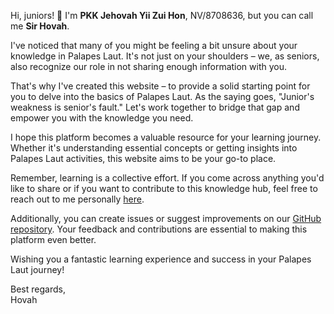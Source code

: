 
Hi, juniors! 👋 I'm **PKK Jehovah Yii Zui Hon**, NV/8708636, but you can call me **Sir Hovah**.

I've noticed that many of you might be feeling a bit unsure about your knowledge in Palapes Laut. It's not just on your shoulders – we, as seniors, also recognize our role in not sharing enough information with you.

That's why I've created this website – to provide a solid starting point for you to delve into the basics of Palapes Laut. As the saying goes, "Junior's weakness is senior's fault." Let's work together to bridge that gap and empower you with the knowledge you need.

I hope this platform becomes a valuable resource for your learning journey. Whether it's understanding essential concepts or getting insights into Palapes Laut activities, this website aims to be your go-to place.

Remember, learning is a collective effort. If you come across anything you'd like to share or if you want to contribute to this knowledge hub, feel free to reach out to me personally [here](https://wa.me/601110501375). 

Additionally, you can create issues or suggest improvements on our [GitHub repository](https://github.com/hovahyii/Palapes-Laut-Notes/issues). Your feedback and contributions are essential to making this platform even better.

Wishing you a fantastic learning experience and success in your Palapes Laut journey!

Best regards,  
Hovah
